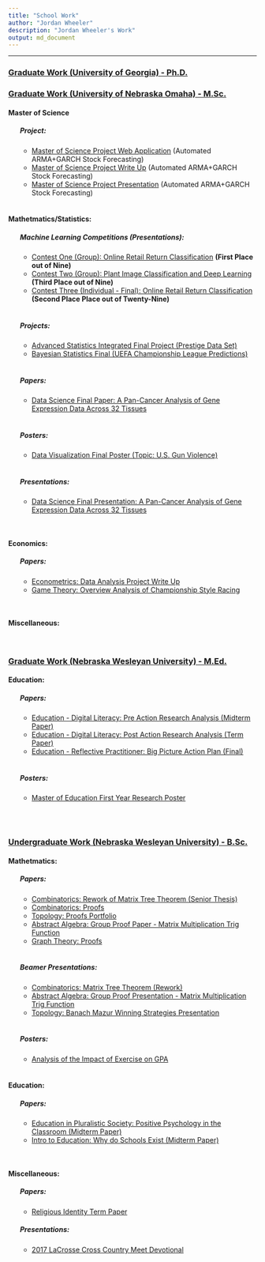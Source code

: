 ```yaml
---
title: "School Work"
author: "Jordan Wheeler"
description: "Jordan Wheeler's Work"
output: md_document
---
```


<meta name="author" content="Jordan Wheeler">
<meta name="description" content="Jordan Wheeler's Work">

<hr style="border-color: #666666;">


<u><h3>Graduate Work (University of Georgia) - Ph.D.</h3></u>

<!------------------------------------------------------>

<u><h3>Graduate Work (University of Nebraska Omaha) - M.Sc.</h3></u>

<h4>Master of Science</h4>
<ul style="list-style-type:none">
<li><h5>Project:</h5></li>
<ul>
<li><a href="" target="_blank">Master of Science Project Web Application</a> (Automated ARMA+GARCH Stock Forecasting)</b></li>
<li><a href="Papers/MasterProjectWriteUp.pdf" target="_blank">Master of Science Project Write Up</a> (Automated ARMA+GARCH Stock Forecasting)</b></li>
<li><a href="Presentations/MastersProject.pdf" target="_blank">Master of Science Project Presentation</a> (Automated ARMA+GARCH Stock Forecasting)</b></li>
<br/>
</ul>
</ul>

<h4>Mathetmatics/Statistics:</h4>
<ul style="list-style-type:none">
<li><h5>Machine Learning Competitions (Presentations):</h5></li>
<ul>
<li><a href="Presentations/ContestOne_ReturnClassification/" target="_blank">Contest One (Group): Online Retail Return Classification</a> <b>(First Place out of Nine)</b></li>
<li><a href="Presentations/ContestTwo_ImageClassification/" target="_blank">Contest Two (Group): Plant Image Classification and Deep Learning</a> <b>(Third Place out of Nine)</b></li>
<li><a href="Presentations/ContestThree_ReturnClassification/" target="_blank">Contest Three (Individual - Final): Online Retail Return Classification</a> <b>(Second Place Place out of Twenty-Nine)</b></li>
<br/>
</ul>
<li><h5>Projects:</h5></li>
<ul>
<li><a href="Papers/FinalP/" target="_blank">Advanced Statistics Integrated Final Project (Prestige Data Set)</a></li>
<li><a href="" target="_blank">Bayesian Statistics Final (UEFA Championship League Predictions)</a></li>
<br/>
</ul>
<li><h5>Papers:</h5></li>
<ul>
<li><a href="Papers/CancerGene_FinalReport.pdf" target="_blank">Data Science Final Paper: A Pan-Cancer Analysis of Gene Expression Data Across 32 Tissues</a></li>
</ul>
<br>
<li><h5>Posters:</h5></li>
<ul>
<li><a href="Posters/GunViolence_Poster.pdf" target="_blank">Data Visualization Final Poster (Topic: U.S. Gun Violence)</a></li>
</ul>
<br>
<li><h5>Presentations:</h5></li>
<ul>
<li><a href="Presentations/CancerGene_FinalPresentation/" target="_blank">Data Science Final Presentation: A Pan-Cancer Analysis of Gene Expression Data Across 32 Tissues</a></li>
</ul>
</ul>
<br>

<h4>Economics:</h4>
<ul style="list-style-type:none">
<li><h5>Papers:</h5></li>
<ul>
<li><a href="Papers/Econometrics_ProjectWriteUp.pdf" target="_blank">Econometrics: Data Analysis Project Write Up</a></li>
<li><a href="Papers/ChampionshipStyleRacing_GameTheory.pdf" target="_blank">Game Theory: Overview Analysis of Championship Style Racing</a></li>
</ul>
</ul>
<br>

<h4>Miscellaneous:</h4>

<br/>

<!------------------------------------------------------>

<u><h3>Graduate Work (Nebraska Wesleyan University) - M.Ed.</h3></u>

<h4>Education:</h4>
<ul style="list-style-type:none">
<li><h5>Papers:</h5></li>
<ul>
<li><a href="Papers/PreActionResearchAnalysis.pdf" target="_blank">Education - Digital Literacy: Pre Action Research Analysis (Midterm Paper)</a></li>
<li><a href="Papers/PostActionResearchAnalysis.pdf" target="_blank">Education - Digital Literacy: Post Action Research Analysis (Term Paper)</a></li>
<li><a href="Papers/ReflectivePractitioner_BigPictureActionPlan.pdf" target="_blank">Education - Reflective Practitioner: Big Picture Action Plan (Final)</a></li>
<br/>
</ul>
<li><h5>Posters:</h5></li>
<ul>
<li><a href="Posters/FirstYearMEdPoster.pdf" target="_blank">Master of Education First Year Research Poster</a></li>
<br/>
</ul>
</ul>

<br/>

<!------------------------------------------------------>

<u><h3>Undergraduate Work (Nebraska Wesleyan University) - B.Sc.</h3></u>

<h4>Mathetmatics:</h4>

<ul style="list-style-type:none">

<li><h5>Papers:</h5></li>
<ul>
<li><a href="Papers/MatrixTreeTheoremPaper.pdf" target="_blank">Combinatorics: Rework of Matrix Tree Theorem (Senior Thesis)</a></li>
<li><a href="Papers/Combinatorics_GraphTheory_Assignment1.pdf" target="_blank">Combinatorics: Proofs</a></li>
<li><a href="Papers/TopologyPortfolio.pdf" target="_blank">Topology: Proofs Portfolio</a></li>
<li><a href="Papers/MatrixMultiplicationTrigFunctions_GroupPaper.pdf" target="_blank">Abstract Algebra: Group Proof Paper - Matrix Multiplication Trig Function</a></li>
<li><a href="Papers/Combinatorics_GraphTheory_Assignment2.pdf" target="_blank">Graph Theory: Proofs</a></li>
<br/>
</ul>

<li><h5>Beamer Presentations:</h5></li>
<ul>
<li><a href="Presentations/MatrixTreeTheoremPresentation.pdf" target="_blank">Combinatorics: Matrix Tree Theorem (Rework)</a></li>
<li><a href="Presentations/GroupPresentation.pdf" target="_blank">Abstract Algebra: Group Proof Presentation - Matrix Multiplication Trig Function</a></li>
<li><a href="Presentations/BanachMazurPresentation.pdf" target="_blank">Topology: Banach Mazur Winning Strategies Presentation</a></li>
<br/>
</ul>

<li><h5>Posters:</h5></li>
<ul>
<li><a href="Posters/BasicStatisticsPoster.pdf" target="_blank">Analysis of the Impact of Exercise on GPA</a></li>
<br/>
</ul>
</ul>

<h4>Education:</h4>
<ul style="list-style-type:none">
<li><h5>Papers:</h5></li>
<ul>
<li><a href="Papers/PostivePsychology_EdPluralistic.pdf" target="_blank">Education in Pluralistic Society: Positive Psychology in the Classroom (Midterm Paper)</a></li>
<li><a href="Papers/WhySchools.pdf" target="_blank">Intro to Education: Why do Schools Exist (Midterm Paper)</a></li>
</ul>
</ul>
<br>

<h4>Miscellaneous:</h4>
<ul style="list-style-type:none">
<li><h5>Papers:</h5></li>
<ul>
<li><a href="">Religious Identity Term Paper</a></li>
</ul>
<li><h5>Presentations:</h5></li>
<ul>
<li><a href="Presentations/LaCrosseDevotional.pdf">2017 LaCrosse Cross Country Meet Devotional</a></li>
</ul>
</ul>

<!------------------------------------------------------>
